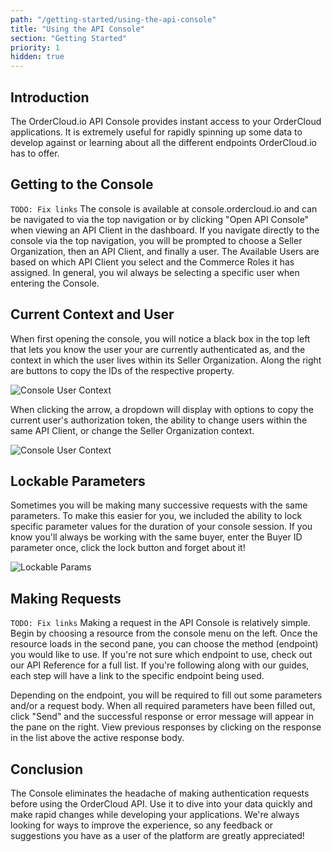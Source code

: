 ```yaml
---
path: "/getting-started/using-the-api-console"
title: "Using the API Console"
section: "Getting Started"
priority: 1
hidden: true
---
```


## Introduction

The OrderCloud.io API Console provides instant access to your OrderCloud applications. It is extremely useful for rapidly spinning up some data to develop against or learning about all the different endpoints OrderCloud.io has to offer.


## Getting to the Console

`TODO: Fix links`
The console is available at <a ng-href="{{application.links.console}}">console.ordercloud.io</a> and can be navigated to via the top navigation or by clicking "Open API Console" when viewing an API Client in the <a ng-href="{{application.links.dashboard}}">dashboard</a>. If you navigate directly to the console via the top navigation, you will be prompted to choose a Seller Organization, then an API Client, and finally a user. The Available Users are based on which API Client you select and the Commerce Roles it has assigned. In general, you wil always be selecting a specific user when entering the Console.

## Current Context and User

When first opening the console, you will notice a black box in the top left that lets you know the user your are currently authenticated as, and the context in which the user lives within its Seller Organization. Along the right are buttons to copy the IDs of the respective property.

![Console User Context](../_images/getting-started/using-the-api-console/buyer-current-user-console.png)

When clicking the arrow, a dropdown will display with options to copy the current user's authorization token, the ability to change users within the same API Client, or change the Seller Organization context.

![Console User Context](../_images/getting-started/using-the-api-console/dropdown-console.png)


## Lockable Parameters

Sometimes you will be making many successive requests with the same parameters. To make this easier for you, we included the ability to lock specific parameter values for the duration of your console session. If you know you'll always be working with the same buyer, enter the Buyer ID parameter once, click the lock button and forget about it!

![Lockable Params](../_images/getting-started/using-the-api-console/lockable-params.png)

## Making Requests

`TODO: Fix links`
Making a request in the API Console is relatively simple. Begin by choosing a resource from the console menu on the left. Once the resource loads in the second pane, you can choose the method (endpoint) you would like to use. If you're not sure which endpoint to use, check out our <a ui-sref="api-reference">API Reference</a> for a full list. If you're following along with our <a ui-sref="platform-guides({sectionID: null, guideID: null, detailID: null})">guides</a>, each step will have a link to the specific endpoint being used.

Depending on the endpoint, you will be required to fill out some parameters and/or a request body. When all required parameters have been filled out, click "Send" and the successful response or error message will appear in the pane on the right. View previous responses by clicking on the response in the list above the active response body.

## Conclusion

The Console eliminates the headache of making authentication requests before using the OrderCloud API. Use it to dive into your data quickly and make rapid changes while developing your applications. We're always looking for ways to improve the experience, so any feedback or suggestions you have as a user of the platform are greatly appreciated!
